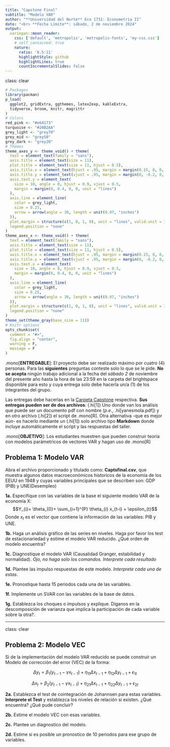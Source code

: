 ```yaml
---
title: "Capstone Final"
subtitle: "Modelo VAR"
author: "**Universidad del Norte** Eco 1731: Econometría II"
date: "<br> **Fecha Límite**: sábado, 2 de noviembre 2024"
output: 
  xaringan::moon_reader:
    css: ['default', 'metropolis', 'metropolis-fonts', 'my-css.css']
    # self_contained: true
    nature:
      ratio: '8.5:11'
      highlightStyle: github
      highlightLines: true
      countIncrementalSlides: false
---
```

class: clear

```R
# Packages
library(pacman)
p_load(
  ggplot2, gridExtra, ggthemes, latex2exp, kableExtra,
  tidyverse, broom, knitr, magrittr
)
# Colors
red_pink <- "#e64173"
turquoise <- "#20B2AA"
grey_light <- "grey70"
grey_mid <- "grey50"
grey_dark <- "grey20"
# Themes
theme_axes_y <- theme_void() + theme(
  text = element_text(family = "sans"),
  axis.title = element_text(size = 11),
  plot.title = element_text(size = 11, hjust = 0.5),
  axis.title.x = element_text(hjust = .95, margin = margin(0.15, 0, 0, 0, unit = "lines")),
  axis.title.y = element_text(vjust = .95, margin = margin(0, -0.2, 0, 0, unit = "lines")),
  axis.text.y = element_text(
    size = 10, angle = 0, hjust = 0.9, vjust = 0.5,
    margin = margin(0, 0.4, 0, 0, unit = "lines")
  ),
  axis.line = element_line(
    color = grey_light,
    size = 0.25,
    arrow = arrow(angle = 30, length = unit(0.07, "inches")
  )),
  plot.margin = structure(c(1, 0, 1, 0), unit = "lines", valid.unit = 3L, class = "unit"),
  legend.position = "none"
)
theme_axes_x <- theme_void() + theme(
  text = element_text(family = "sans"),
  axis.title = element_text(size = 11),
  plot.title = element_text(size = 11, hjust = 0.5),
  axis.title.x = element_text(hjust = .95, margin = margin(0.15, 0, 0, 0, unit = "lines")),
  axis.title.y = element_text(vjust = .95, margin = margin(0, -0.2, 0, 0, unit = "lines")),
  axis.text.x = element_text(
    size = 10, angle = 0, hjust = 0.9, vjust = 0.5,
    margin = margin(0, 0.4, 0, 0, unit = "lines")
  ),
  axis.line = element_line(
    color = grey_light,
    size = 0.25,
    arrow = arrow(angle = 30, length = unit(0.07, "inches")
  )),
  plot.margin = structure(c(1, 0, 1, 0), unit = "lines", valid.unit = 3L, class = "unit"),
  legend.position = "none"
)
theme_set(theme_gray(base_size = 11))
# Knitr options
opts_chunk$set(
  comment = "#>",
  fig.align = "center",
  warning = F,
  message = F
)
```

.mono[**ENTREGABLE**]: El proyecto debe ser realizado máximo por cuatro (4) personas. Para las **siguientes** preguntas conteste solo lo que se le pide. **No se acepta** ningún trabajo adicional a la fecha del _sábado 2_ de noviembre del presente año hasta la hora de las 23:59 en la carpeta del brightspace disponible para esto y cuya entrega solo debe hacerla un/a (1) de los integrantes del grupo.

Las entregas debe hacerlas en la [Carpeta Capstone](https://cursos.uninorte.edu.co/d2l/home) respectiva. **Sus entregas pueden ser de dos archivos**: (.hi[1]) Uno donde van los análisis que puede ser un documento pdf con nombre (_p.e._, .hi[yanesmola.pdf]) y en otro archivo (.hi[2]) el script de .mono[R]. Otra alternativa -que es mejor aún- es hacerlo mediante un (.hi[1]) solo archivo tipo **Markdown** donde incluye automáticamente el script y las respuestas del taller.

.mono[**OBJETIVO**]: Los estudiantes muestren que pueden construir teoría con modelos parámetricos de vectores VAR y hagan uso de .mono[R]

## Problema 1: Modelo VAR

Abra el archivo proporcionado y titulado como: **Captsfinal.csv**, que muestra algunos datos macroeconómicos historicos de la economía de los EEUU en 1948 y cuyas variables principales que se describen son: GDP (PIB) y UNE(Desempleo)

**1a.** Especifique con las variables de la base el siguiente modelo VAR de la economía X:
$$Y_{i}= \theta_{0}+  \sum_{i=1}^{P}  \theta_{i} x_{t-i} + \epsilon_{t}$$
Donde $x_{t}$ es el vector que contiene la información de las variables: PIB y UNE.

**1b.** Haga un análisis gráfico de las series en niveles. Haga por favor los test de estacionariedad y estime el modelo VAR reducido. ¿Qué orden de modelo encuentra?

**1c.** Diagnostique el modelo VAR (Causalidad Granger, estabilidad y normalidad). *Ojo, no haga solo los comandos. Interprete cada resultado*

**1d.** Plantee las impulso respuestas de este modelo. *Interprete cada una de estas*.

**1e.** Pronostique hasta 15 periodos cada una de las variables.

**1f.** Implemente un SVAR con las variables de la base de datos.

**1g.** Establezca los choques o impulsos y explique. Diganos en la descomposición de varianza que implica la participación de cada variable sobre la otra?.

---
class: clear

## Problema 2: Modelo VEC

Si de la implementación del modelo VAR reducido se puede construir un Modelo de corrección del error (VEC) de la forma:

$$\Delta y_{t}=\beta_{1}\left ( y_{t-1}- \gamma x_{t-1} \right ) + \eta_{11} \Delta x_{t-1}+ \eta_{12} \Delta y_{t-1}  +\epsilon_{1t}$$

$$\Delta x_{t}=\beta_{2}\left ( y_{t-1}- \gamma x_{t-1} \right ) + \eta_{21} \Delta x_{t-1}+ \eta_{22} \Delta y_{t-1} +\epsilon_{2t}$$

**2a.** Establezca el test de cointegración de Johannsen para estas variables. **Interprete el Test** y establezca los niveles de relación si existen. ¿Qué encuentra? ¿Qué pude concluir?

**2b.** Estime el modelo VEC con esas variables.
 
**2c.** Plantee un diagnostico del modelo.

**2d.** Estime si es posible un pronostico de 10 periodos para ese grupo de variables.


